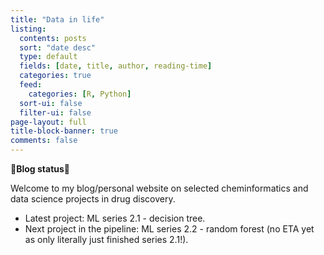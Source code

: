 ```yaml
---
title: "Data in life"
listing:
  contents: posts
  sort: "date desc"
  type: default
  fields: [date, title, author, reading-time]
  categories: true
  feed: 
    categories: [R, Python]
  sort-ui: false
  filter-ui: false
page-layout: full
title-block-banner: true
comments: false
---
```


**🌟Blog status🌟**

Welcome to my blog/personal website on selected cheminformatics and data science projects in drug discovery.

* Latest project: ML series 2.1 - decision tree.
* Next project in the pipeline: ML series 2.2 - random forest (no ETA yet as only literally just finished series 2.1!).

<br>

<a rel="me" href="https://fosstodon.org/@jhylin"></a>